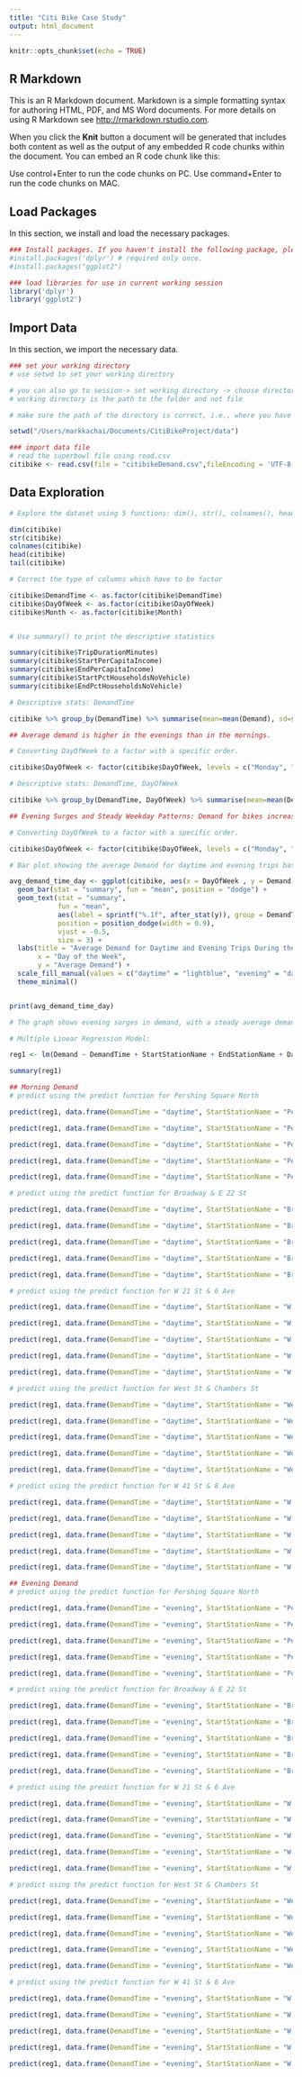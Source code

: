 ```yaml
---
title: "Citi Bike Case Study"
output: html_document
---
```


```r
knitr::opts_chunk$set(echo = TRUE)
```

## R Markdown

This is an R Markdown document. Markdown is a simple formatting syntax for authoring HTML, PDF, and MS Word documents. For more details on using R Markdown see <http://rmarkdown.rstudio.com>.

When you click the **Knit** button a document will be generated that includes both content as well as the output of any embedded R code chunks within the document. You can embed an R code chunk like this:

Use control+Enter to run the code chunks on PC.
Use  command+Enter to run the code chunks on MAC.

## Load Packages

In this section, we install and load the necessary packages. 

```r
### Install packages. If you haven't install the following package, please uncomment the line below to install it. Then, comment it back before knitting the document.
#install.packages('dplyr') # required only once.
#install.packages("ggplot2")

### load libraries for use in current working session
library('dplyr')
library('ggplot2')

```

## Import Data

In this section, we import the necessary data.

```r
### set your working directory
# use setwd to set your working directory

# you can also go to session-> set working directory -> choose directory
# working directory is the path to the folder and not file

# make sure the path of the directory is correct, i.e., where you have stored your data

setwd("/Users/markkachai/Documents/CitiBikeProject/data")

### import data file
# read the superbowl file using read.csv
citibike <- read.csv(file = "citibikeDemand.csv",fileEncoding = 'UTF-8-BOM')

```


## Data Exploration

```r

# Explore the dataset using 5 functions: dim(), str(), colnames(), head() and tail()

dim(citibike)
str(citibike)
colnames(citibike)
head(citibike)
tail(citibike)

# Correct the type of columns which have to be factor

citibike$DemandTime <- as.factor(citibike$DemandTime)
citibike$DayOfWeek <- as.factor(citibike$DayOfWeek) 
citibike$Month <- as.factor(citibike$Month) 


# Use summary() to print the descriptive statistics

summary(citibike$TripDurationMinutes)
summary(citibike$StartPerCapitaIncome)
summary(citibike$EndPerCapitaIncome)
summary(citibike$StartPctHouseholdsNoVehicle)
summary(citibike$EndPctHouseholdsNoVehicle)

# Descriptive stats: DemandTime

citibike %>% group_by(DemandTime) %>% summarise(mean=mean(Demand), sd=sd(Demand))

## Average demand is higher in the evenings than in the mornings.

# Converting DayOfWeek to a factor with a specific order.

citibike$DayOfWeek <- factor(citibike$DayOfWeek, levels = c("Monday", "Tuesday", "Wednesday", "Thursday", "Friday", "Saturday", "Sunday"))

# Descriptive stats: DemandTime, DayOfWeek

citibike %>% group_by(DemandTime, DayOfWeek) %>% summarise(mean=mean(Demand), sd=sd(Demand))

## Evening Surges and Steady Weekday Patterns: Demand for bikes increases with later times in the day and on average the amount of demand is the same throughout each day of the weekday and night. Demand slightly drops during the weekend.


```

```r

# Converting DayOfWeek to a factor with a specific order.

citibike$DayOfWeek <- factor(citibike$DayOfWeek, levels = c("Monday", "Tuesday", "Wednesday", "Thursday", "Friday", "Saturday", "Sunday"))

# Bar plot showing the average Demand for daytime and evening trips based on the day of the week.

avg_demand_time_day <- ggplot(citibike, aes(x = DayOfWeek , y = Demand, fill = DemandTime)) +
  geom_bar(stat = "summary", fun = "mean", position = "dodge") +
  geom_text(stat = "summary",
            fun = "mean",
            aes(label = sprintf("%.1f", after_stat(y)), group = DemandTime),
            position = position_dodge(width = 0.9),
            vjust = -0.5, 
            size = 3) +
  labs(title = "Average Demand for Daytime and Evening Trips During the Week",
       x = "Day of the Week",
       y = "Average Demand") +
  scale_fill_manual(values = c("daytime" = "lightblue", "evening" = "darkblue"), labels = c("Daytime", "Evening")) +
  theme_minimal()


print(avg_demand_time_day)

# The graph shows evening surges in demand, with a steady average demand during the weekdays. During weekends, average morning and evening demand slightly decreases.

```

```r

# Multiple Linear Regression Model:

reg1 <- lm(Demand ~ DemandTime + StartStationName + EndStationName + DayOfWeek + Month, data = citibike) 

summary(reg1)

## Morning Demand
# predict using the predict function for Pershing Square North

predict(reg1, data.frame(DemandTime = "daytime", StartStationName = "Pershing Square North", EndStationName = "Pershing Square North", DayOfWeek = "Wednesday", Month = "5"))

predict(reg1, data.frame(DemandTime = "daytime", StartStationName = "Pershing Square North", EndStationName = "Broadway & E 22 St", DayOfWeek = "Wednesday", Month = "5"))

predict(reg1, data.frame(DemandTime = "daytime", StartStationName = "Pershing Square North", EndStationName = "W 21 St & 6 Ave", DayOfWeek = "Wednesday", Month = "5"))

predict(reg1, data.frame(DemandTime = "daytime", StartStationName = "Pershing Square North", EndStationName = "West St & Chambers St", DayOfWeek = "Wednesday", Month = "5"))

predict(reg1, data.frame(DemandTime = "daytime", StartStationName = "Pershing Square North", EndStationName = "W 41 St & 8 Ave", DayOfWeek = "Wednesday", Month = "5"))

# predict using the predict function for Broadway & E 22 St

predict(reg1, data.frame(DemandTime = "daytime", StartStationName = "Broadway & E 22 St", EndStationName = "Pershing Square North", DayOfWeek = "Wednesday", Month = "5"))

predict(reg1, data.frame(DemandTime = "daytime", StartStationName = "Broadway & E 22 St", EndStationName = "Broadway & E 22 St", DayOfWeek = "Wednesday", Month = "5"))

predict(reg1, data.frame(DemandTime = "daytime", StartStationName = "Broadway & E 22 St", EndStationName = "W 21 St & 6 Ave", DayOfWeek = "Wednesday", Month = "5"))

predict(reg1, data.frame(DemandTime = "daytime", StartStationName = "Broadway & E 22 St", EndStationName = "West St & Chambers St", DayOfWeek = "Wednesday", Month = "5"))

predict(reg1, data.frame(DemandTime = "daytime", StartStationName = "Broadway & E 22 St", EndStationName = "W 41 St & 8 Ave", DayOfWeek = "Wednesday", Month = "5"))

# predict using the predict function for W 21 St & 6 Ave

predict(reg1, data.frame(DemandTime = "daytime", StartStationName = "W 21 St & 6 Ave", EndStationName = "Pershing Square North", DayOfWeek = "Wednesday", Month = "5"))

predict(reg1, data.frame(DemandTime = "daytime", StartStationName = "W 21 St & 6 Ave", EndStationName = "Broadway & E 22 St", DayOfWeek = "Wednesday", Month = "5"))

predict(reg1, data.frame(DemandTime = "daytime", StartStationName = "W 21 St & 6 Ave", EndStationName = "W 21 St & 6 Ave", DayOfWeek = "Wednesday", Month = "5"))

predict(reg1, data.frame(DemandTime = "daytime", StartStationName = "W 21 St & 6 Ave", EndStationName = "West St & Chambers St", DayOfWeek = "Wednesday", Month = "5"))

predict(reg1, data.frame(DemandTime = "daytime", StartStationName = "W 21 St & 6 Ave", EndStationName = "W 41 St & 8 Ave", DayOfWeek = "Wednesday", Month = "5"))

# predict using the predict function for West St & Chambers St

predict(reg1, data.frame(DemandTime = "daytime", StartStationName = "West St & Chambers St", EndStationName = "Pershing Square North", DayOfWeek = "Wednesday", Month = "5"))

predict(reg1, data.frame(DemandTime = "daytime", StartStationName = "West St & Chambers St", EndStationName = "Broadway & E 22 St", DayOfWeek = "Wednesday", Month = "5"))

predict(reg1, data.frame(DemandTime = "daytime", StartStationName = "West St & Chambers St", EndStationName = "W 21 St & 6 Ave", DayOfWeek = "Wednesday", Month = "5"))

predict(reg1, data.frame(DemandTime = "daytime", StartStationName = "West St & Chambers St", EndStationName = "West St & Chambers St", DayOfWeek = "Wednesday", Month = "5"))

predict(reg1, data.frame(DemandTime = "daytime", StartStationName = "West St & Chambers St", EndStationName = "W 41 St & 8 Ave", DayOfWeek = "Wednesday", Month = "5"))

# predict using the predict function for W 41 St & 8 Ave

predict(reg1, data.frame(DemandTime = "daytime", StartStationName = "W 41 St & 8 Ave", EndStationName = "Pershing Square North", DayOfWeek = "Wednesday", Month = "5"))

predict(reg1, data.frame(DemandTime = "daytime", StartStationName = "W 41 St & 8 Ave", EndStationName = "Broadway & E 22 St", DayOfWeek = "Wednesday", Month = "5"))

predict(reg1, data.frame(DemandTime = "daytime", StartStationName = "W 41 St & 8 Ave", EndStationName = "W 21 St & 6 Ave", DayOfWeek = "Wednesday", Month = "5"))

predict(reg1, data.frame(DemandTime = "daytime", StartStationName = "W 41 St & 8 Ave", EndStationName = "West St & Chambers St", DayOfWeek = "Wednesday", Month = "5"))

predict(reg1, data.frame(DemandTime = "daytime", StartStationName = "W 41 St & 8 Ave", EndStationName = "W 41 St & 8 Ave", DayOfWeek = "Wednesday", Month = "5"))

## Evening Demand
# predict using the predict function for Pershing Square North

predict(reg1, data.frame(DemandTime = "evening", StartStationName = "Pershing Square North", EndStationName = "Pershing Square North", DayOfWeek = "Wednesday", Month = "5"))

predict(reg1, data.frame(DemandTime = "evening", StartStationName = "Pershing Square North", EndStationName = "Broadway & E 22 St", DayOfWeek = "Wednesday", Month = "5"))

predict(reg1, data.frame(DemandTime = "evening", StartStationName = "Pershing Square North", EndStationName = "W 21 St & 6 Ave", DayOfWeek = "Wednesday", Month = "5"))

predict(reg1, data.frame(DemandTime = "evening", StartStationName = "Pershing Square North", EndStationName = "West St & Chambers St", DayOfWeek = "Wednesday", Month = "5"))

predict(reg1, data.frame(DemandTime = "evening", StartStationName = "Pershing Square North", EndStationName = "W 41 St & 8 Ave", DayOfWeek = "Wednesday", Month = "5"))

# predict using the predict function for Broadway & E 22 St

predict(reg1, data.frame(DemandTime = "evening", StartStationName = "Broadway & E 22 St", EndStationName = "Pershing Square North", DayOfWeek = "Wednesday", Month = "5"))

predict(reg1, data.frame(DemandTime = "evening", StartStationName = "Broadway & E 22 St", EndStationName = "Broadway & E 22 St", DayOfWeek = "Wednesday", Month = "5"))

predict(reg1, data.frame(DemandTime = "evening", StartStationName = "Broadway & E 22 St", EndStationName = "W 21 St & 6 Ave", DayOfWeek = "Wednesday", Month = "5"))

predict(reg1, data.frame(DemandTime = "evening", StartStationName = "Broadway & E 22 St", EndStationName = "West St & Chambers St", DayOfWeek = "Wednesday", Month = "5"))

predict(reg1, data.frame(DemandTime = "evening", StartStationName = "Broadway & E 22 St", EndStationName = "W 41 St & 8 Ave", DayOfWeek = "Wednesday", Month = "5"))

# predict using the predict function for W 21 St & 6 Ave

predict(reg1, data.frame(DemandTime = "evening", StartStationName = "W 21 St & 6 Ave", EndStationName = "Pershing Square North", DayOfWeek = "Wednesday", Month = "5"))

predict(reg1, data.frame(DemandTime = "evening", StartStationName = "W 21 St & 6 Ave", EndStationName = "Broadway & E 22 St", DayOfWeek = "Wednesday", Month = "5"))

predict(reg1, data.frame(DemandTime = "evening", StartStationName = "W 21 St & 6 Ave", EndStationName = "W 21 St & 6 Ave", DayOfWeek = "Wednesday", Month = "5"))

predict(reg1, data.frame(DemandTime = "evening", StartStationName = "W 21 St & 6 Ave", EndStationName = "West St & Chambers St", DayOfWeek = "Wednesday", Month = "5"))

predict(reg1, data.frame(DemandTime = "evening", StartStationName = "W 21 St & 6 Ave", EndStationName = "W 41 St & 8 Ave", DayOfWeek = "Wednesday", Month = "5"))

# predict using the predict function for West St & Chambers St

predict(reg1, data.frame(DemandTime = "evening", StartStationName = "West St & Chambers St", EndStationName = "Pershing Square North", DayOfWeek = "Wednesday", Month = "5"))

predict(reg1, data.frame(DemandTime = "evening", StartStationName = "West St & Chambers St", EndStationName = "Broadway & E 22 St", DayOfWeek = "Wednesday", Month = "5"))

predict(reg1, data.frame(DemandTime = "evening", StartStationName = "West St & Chambers St", EndStationName = "W 21 St & 6 Ave", DayOfWeek = "Wednesday", Month = "5"))

predict(reg1, data.frame(DemandTime = "evening", StartStationName = "West St & Chambers St", EndStationName = "West St & Chambers St", DayOfWeek = "Wednesday", Month = "5"))

predict(reg1, data.frame(DemandTime = "evening", StartStationName = "West St & Chambers St", EndStationName = "W 41 St & 8 Ave", DayOfWeek = "Wednesday", Month = "5"))

# predict using the predict function for W 41 St & 8 Ave

predict(reg1, data.frame(DemandTime = "evening", StartStationName = "W 41 St & 8 Ave", EndStationName = "Pershing Square North", DayOfWeek = "Wednesday", Month = "5"))

predict(reg1, data.frame(DemandTime = "evening", StartStationName = "W 41 St & 8 Ave", EndStationName = "Broadway & E 22 St", DayOfWeek = "Wednesday", Month = "5"))

predict(reg1, data.frame(DemandTime = "evening", StartStationName = "W 41 St & 8 Ave", EndStationName = "W 21 St & 6 Ave", DayOfWeek = "Wednesday", Month = "5"))

predict(reg1, data.frame(DemandTime = "evening", StartStationName = "W 41 St & 8 Ave", EndStationName = "West St & Chambers St", DayOfWeek = "Wednesday", Month = "5"))

predict(reg1, data.frame(DemandTime = "evening", StartStationName = "W 41 St & 8 Ave", EndStationName = "W 41 St & 8 Ave", DayOfWeek = "Wednesday", Month = "5"))

```
